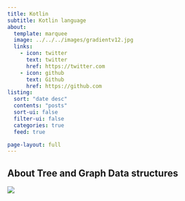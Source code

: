 ```yaml
---
title: Kotlin
subtitle: Kotlin language
about:
  template: marquee
  image: ../../../images/gradientv12.jpg 
  links:
    - icon: twitter
      text: twitter
      href: https://twitter.com
    - icon: github
      text: Github
      href: https://github.com
listing:
  sort: "date desc"
  contents: "posts"
  sort-ui: false
  filter-ui: false
  categories: true
  feed: true

page-layout: full
---
```


## About Tree and Graph Data structures
![](../../../images/code3.png)
